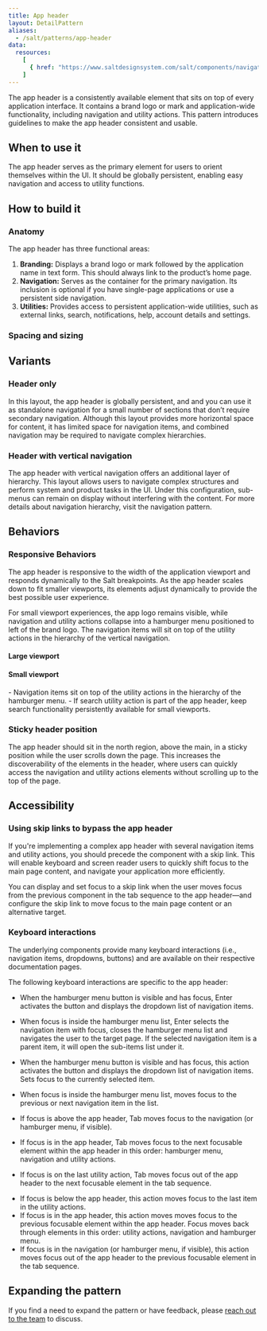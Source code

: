 ```yaml
---
title: App header
layout: DetailPattern
aliases:
  - /salt/patterns/app-header
data:
  resources:
    [
      { href: "https://www.saltdesignsystem.com/salt/components/navigation-item/examples", label: "Navigation item" },
    ]
---
```


The app header is a consistently available element that sits on top of every application interface. It contains a brand logo or mark and application-wide functionality, including navigation and utility actions. This pattern introduces guidelines to make the app header consistent and usable. 

  <Diagram
    src="/img/patterns/app-header/app-header.png"
    alt="App header example"
    border
  />

## When to use it

The app header serves as the primary element for users to orient themselves within the UI. It should be globally persistent, enabling easy navigation and access to utility functions.

## How to build it

### Anatomy

The app header has three functional areas:

1. **Branding:** Displays a brand logo or mark followed by the application name in text form. This should always link to the product’s home page.
2. **Navigation:** Serves as the container for the primary navigation. Its inclusion is optional if you have single-page applications or use a persistent side navigation.
3. **Utilities:** Provides access to persistent application-wide utilities, such as external links, search, notifications, help, account details and settings.

  <Diagram
    src="/img/patterns/app-header/anatomy.png"
    alt="Header functional areas—branding, navigation and utilities."
    border
  />

### Spacing and sizing

  <Diagram
    src="/img/patterns/app-header/spacing-and-sizing.png"
    alt="Example showing header pattern spacing and sizing."
    border
  />

## Variants

### Header only

In this layout, the app header is globally persistent, and and you can use it as standalone navigation for a small number of sections that don’t require secondary navigation. Although this layout provides more horizontal space for content, it has limited space for navigation items, and combined navigation may be required to navigate complex hierarchies.

  <Diagram
    src="/img/patterns/app-header/header-only.png"
    alt="Example of the header-only variant."
    border
  />

### Header with vertical navigation

The app header with vertical navigation offers an additional layer of hierarchy. This layout allows users to navigate complex structures and perform system and product tasks in the UI. Under this configuration, sub-menus can remain on display without interfering with the content. For more details about navigation hierarchy, visit the navigation pattern.  

  <Diagram
    src="/img/patterns/app-header/with-vertical-nav.png"
    alt="Header paired with vertical navigation."
    border
  />


## Behaviors

### Responsive Behaviors

The app header is responsive to the width of the application viewport and responds dynamically to the Salt breakpoints. As the app header scales down to fit smaller viewports, its elements adjust dynamically to provide the best possible user experience. 

For small viewport experiences, the app logo remains visible, while navigation and utility actions collapse into a hamburger menu positioned to left of the brand logo. The navigation items will sit on top of the utility actions in the hierarchy of the vertical navigation. 

#### Large viewport

  <Diagram
    src="/img/patterns/app-header/large-viewport.png"
    alt="App header on large viewport."
    border
  />

#### Small viewport

<Diagrams>
  <Diagram
    src="/img/patterns/app-header/small-viewport-1.png"
    alt="App header on small viewport."
  />
  <Diagram
    src="/img/patterns/app-header/small-viewport-2.png"
    alt="App header on small viewport with menu open."
  />
</Diagrams>


<ExampleContainer type="positive">
  - Navigation items sit on top of the utility actions in the hierarchy of the hamburger menu.
  - If search utility action is part of the app header, keep search functionality persistently available for small viewports. 
</ExampleContainer>

### Sticky header position

The app header should sit in the north region, above the main, in a sticky position while the user scrolls down the page. This increases the discoverability of the elements in the header, where users can quickly access the navigation and utility actions elements without scrolling up to the top of the page. 

  <Diagram
    src="/img/patterns/app-header/sticky-header.png"
    alt="The header stays in place while user scrolls."
    border
  />

## Accessibility

### Using skip links to bypass the app header

If you're implementing a complex app header with several navigation items and utility actions, you should precede the component with a skip link. This will enable keyboard and screen reader users to quickly shift focus to the main page content, and navigate your application more efficiently.

You can display and set focus to a skip link when the user moves focus from the previous component in the tab sequence to the app header—and configure the skip link to move focus to the main page content or an alternative target.

  <Diagram
    src="/img/patterns/app-header/skip-links.png"
    alt="The 'skip to content' link should be the first focusable element in the header."
    border
  />

### Keyboard interactions

The underlying components provide many keyboard interactions (i.e., navigation items, dropdowns, buttons) and are available on their respective documentation pages.

The following keyboard interactions are specific to the app header:

<KeyboardControls>
<KeyboardControl keyOrCombos="Enter">

- When the hamburger menu button is visible and has focus, Enter activates the button and displays the dropdown list of navigation items. 

- When focus is inside the hamburger menu list, Enter selects the navigation item with focus, closes the hamburger menu list and navigates the user to the target page. If the selected navigation item is a parent item, it will open the sub-items list under it.

</KeyboardControl>
<KeyboardControl keyOrCombos="ArrowUp / ArrowDown">

- When the hamburger menu button is visible and has focus, this action activates the button and displays the dropdown list of navigation items. Sets focus to the currently selected item. 

- When focus is inside the hamburger menu list, moves focus to the previous or next navigation item in the list.

</KeyboardControl>
<KeyboardControl keyOrCombos="Tab">

- If focus is above the app header, Tab moves focus to the navigation (or hamburger menu, if visible). 

- If focus is in the app header, Tab moves focus to the next focusable element within the app header in this order: hamburger menu, navigation and utility actions.

- If focus is on the last utility action, Tab moves focus out of the app header to the next focusable element in the tab sequence.

</KeyboardControl>

<KeyboardControl keyOrCombos="Shift + Tab">

- If focus is below the app header, this action moves focus to the last item in the utility actions. 
- If focus is in the app header, this action moves moves focus to the previous focusable element within the app header. Focus moves back through elements in this order: utility actions, navigation and hamburger menu. 
- If focus is in the navigation (or hamburger menu, if visible), this action moves focus out of the app header to the previous focusable element in the tab sequence.

</KeyboardControl>
</KeyboardControls>

## Expanding the pattern

If you find a need to expand the pattern or have feedback, please [reach out to the team](/salt/support-and-contributions/index) to discuss.
